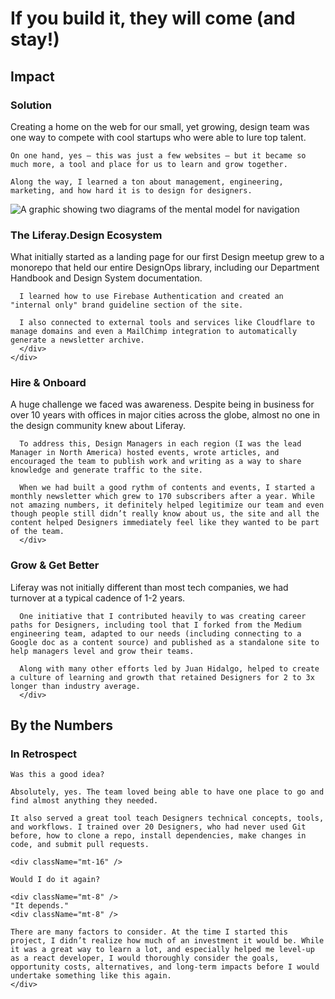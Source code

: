 
# If you build it, they will come (and stay!)

<Device
  beforeVideo="/projects/design-site/profile-video.mp4"
  beforeSrc="/projects/design-site/profile-video-poster.png"
  width={1600}
  height={800}
  autoplay={true}
  loop={true}
  className="!col-span-full"
/>

<div className="mt-40" />

<Summary
  problem={
    'Hiring good designers for an enterprise software company is a perennial challenge, especially if your corporate website has all of the constraints of the typical corporate website. \n Once you hire a good designer — how do you onboard, grow, and retain them? '
  }
  role={
    'As one of the Design Managers on the team, I contributed to the content strategy and design. In my spare time, I was the lead developer for the site, contributing over 250k lines of code.'
  }
  contributions={[
    'Content Strategy',
    'Information Architecture ',
    'Wireframing',
    'Interaction Design',
    'Prototyping',
    'Usability Testing',
    'Quality Assurance',
    'Frontend Development',
    'JSX / SCSS / MDX',
  ]}
/>

<div className="grid grid-cols-subgrid gap-8 mt-32">
  <h2 className="small-caps max-md:col-span-5 mt-6">Impact</h2>
  <div className="flex flex-col sm:flex-row gap-4 md:gap-8 flex-wrap col-span-full xl:col-span-8">
    <ImpactCard
      className="flex-1"
      title="Reduced Time to Hire"
      importantNumber={300}
      content="From Months to Weeks"
    />
    <ImpactCard
      className="flex-1"
      title="Designer Retention"
      importantNumber={240}
      content="Significantly over industry average"
    />
    <ImpactCard
      className="flex-0"
      title="Designers Hired"
      importantNumber={40}
      icon={UserRoundPlus}
      numberType="integer"
      content="From 2018 to 2023"
    />
  </div>
</div>

<div className="grid grid-cols-subgrid gap-8 mt-40">
  <h3 className="small-caps max-md:col-span-5 mt-0.5">Solution</h3>
  <div className="col-span-3">
    Creating a home on the web for our small, yet growing, design team was one way to compete with cool startups who were able to lure top talent.
    
    On one hand, yes — this was just a few websites — but it became so much more, a tool and place for us to learn and grow together.
    
    Along the way, I learned a ton about management, engineering, marketing, and how hard it is to design for designers.

   </div>

  <Image
    src="/projects/design-site/commits.png"
    alt="A graphic showing two diagrams of the mental model for navigation"
    width={752}
    height={458}
    className="col-span-3 -mt-4 rounded-lg ml-16 outline outline-1 outline-text/20 -outline-offset-1"
  />
</div>

<div className="grid grid-cols-subgrid gap-8 my-40">
  <div className="col-span-full lg:col-span-2">
    <div className="top-14 sticky flex flex-col gap-8">
    <h3 className="small-caps mt-1.5">The Liferay.Design Ecosystem</h3>
    <div className="">
      What initially started as a landing page for our first Design meetup grew to a monorepo that held our entire DesignOps library, including our Department Handbook and Design System documentation. 
      
      I learned how to use Firebase Authentication and created an "internal only" brand guideline section of the site.

      I also connected to external tools and services like Cloudflare to manage domains and even a MailChimp integration to automatically generate a newsletter archive.
      </div>
    </div>

  </div>
  <div className="max-lg:col-start-1 col-span-6 flex flex-col gap-40">
    <Device
      beforeSrc="/projects/design-site/home-desktop.png"
      alt="Screenshot of Liferay Design's home page"
      width={1200}
      height={800}
      caption='Initially launched as a basic react app, I rebuilt it in Gatsby using Theme UI and MDX for flexibility and portability.'
    />
    <Device
      variant="tabs"
      beforeSrc="/projects/design-site/mobile-update.png"
      afterVideo="/projects/design-site/carousel.mp4"
      afterSrc="/projects/design-site/after.png"
      afterAlt="Video showing the Designer profiles"
      afterLabel='Designer Profile'
      beforeLabel='Mobile Version'
      width={1600}
      height={800}
      className="!col-span-full"
      autoplay={true}
      loop={true}
      caption='A major milestone was launching profiles for each designer &mdash; creating your profile was one of your first onboarding tasks when you joined the team.'
    />
    <Device
      beforeSrc="/projects/design-site/handbook.png"
      alt="A screenshot of the Handbook"
      width={1200}
      height={800}
      caption='Writing stuff down help teams learn and grow together efficiently. I started the Handbook as a side project in Google Docs, eventually creating a dedicated site within the site for it.'
    />
    <Device
      beforeSrc="/projects/design-site/lexicon.png"
      alt="A screenshot of Lexicon's homepage (our Design System)" 
      width={1200}
      height={800}
      caption="One of the engineering teams had built an MVP site for our Design System, one of my earliest contributitions to Lexicon was upgrading it to a more complete documentation site and bringing it into our repo." 
    />
    <Device
      beforeSrc="/projects/design-site/blueprints.png"
      alt="A screenshot of Blueprints (our online brand guide)"
      width={1200}
      height={800}
      caption='A pain point our Marketing Designers had was constantly having to share brand assets with a variety of teams. I helped them by creating a private brand guide they could update and share with internal teams and vendors.' 
    />
  </div>
</div>

<div className="grid grid-cols-subgrid gap-8 my-40">
  <div className="col-span-full lg:col-span-2">
    <div className="top-14 sticky flex flex-col gap-8">
    <h3 className="small-caps mt-1.5">Hire & Onboard</h3>
    <div className="">
      A huge challenge we faced was awareness. Despite being in business for over 10 years with offices in major cities across the globe, almost no one in the design community knew about Liferay.

      To address this, Design Managers in each region (I was the lead Manager in North America) hosted events, wrote articles, and encouraged the team to publish work and writing as a way to share knowledge and generate traffic to the site.

      When we had built a good rythm of contents and events, I started a monthly newsletter which grew to 170 subscribers after a year. While not amazing numbers, it definitely helped legitimize our team and even though people still didn’t really know about us, the site and all the content helped Designers immediately feel like they wanted to be part of the team.
      </div>

</div>

  </div>
  <div className="max-lg:col-start-1 col-span-6 flex flex-col gap-8"> 
    <Device
      beforeSrc="/projects/design-site/article.png"
      beforeAlt="screenshot of the article page"
      width={1200}
      height={800}
      caption='In its heyday, we were publishing two articles a month.'
      className='mb-40'
    />
    <Device
      beforeSrc="/projects/design-site/events.png"
      beforeAlt="screenshot of the events page"
      width={1200}
      height={800}
      caption='In cities like Madrid, our office was centrally located and events were packed. Our site served as a place to get RSVPs and share recaps.'
      className='mb-40'
    />
    <Device
      beforeSrc="/projects/design-site/newsletter.png"
      beforeAlt="screenshot of the newsletter archive"
      width={1200}
      height={800}
      caption='Connecting the MailChimp API to our site allowed us to have an automated newsletter archive.'
      className='mb-40'
    />
    <Device
      beforeSrc="/projects/design-site/job-ad.png" 
      beforeAlt="screenshot of a job ad"
      width={1200}
      height={800}
      caption='Liferay used Jobvite and if you’ve used it before, you’ll understand why we made a dedicated section on our site that manually surfaced job ads.'  
      className='mb-40'
    />
    <Device
      beforeSrc="/projects/design-site/onboarding.png" 
      beforeAlt="screenshot of our onboarding handbook page"
      width={1200}
      height={800}
      caption='This was the start of our onboarding process, the repo helped our team consolidate a variety of different onboardings into a more cohesive, globally refined process.'  
      className='mb-40'
    />
    <Device
      beforeSrc="/projects/design-site/team.png" 
      beforeAlt="screenshot of the team page"
      width={1200}
      height={800}
      caption='One of the first onboarding tasks was adding yourself to the team page.'
      className='mb-40'
    />
  </div>
</div>

<div className="grid grid-cols-subgrid gap-8 my-40">
  <div className="col-span-full lg:col-span-2">
    <div className="top-14 sticky flex flex-col gap-8">
    <h3 className="small-caps mt-1.5">Grow & Get Better</h3>
    <div className="">
      Liferay was not initially different than most tech companies, we had turnover at a typical cadence of 1-2 years.

      One initiative that I contributed heavily to was creating career paths for Designers, including tool that I forked from the Medium engineering team, adapted to our needs (including connecting to a Google doc as a content source) and published as a standalone site to help managers level and grow their teams.

      Along with many other efforts led by Juan Hidalgo, helped to create a culture of learning and growth that retained Designers for 2 to 3x longer than industry average.
      </div>

</div>

  </div>
  <div className="max-lg:col-start-1 col-span-6 flex flex-col gap-8"> 
    <Device
      beforeSrc="/projects/design-site/path.png"
      beforeAlt="Screenshot of the career paths page"
      width={1200}
      height={800}
      caption='path.liferay.design was a standalone tool I made for designers and managers to be globally aligned on our career levels.'
      className='mb-40'
    />
    <Device
      beforeSrc="/projects/design-site/best-practices.png"
      beforeAlt="a screenshot of Best Practices articles we wrote"
      width={1200}
      height={800}
      caption='I organized the whole department to write a series of Best Practice articles' 
      className='mb-40'
    />
    <Device
      beforeSrc="/projects/design-site/enable-menu.png" 
      beforeVideo="/projects/design-site/promotions.mp4"
      beforeAlt="promotions landing page"
      autoplay={true}
      loop={true}
      width={1200}
      height={800}
      caption='As part of our annual report (which is another story) I created a page to showcase promotions, to celebrate the team’s growth.'
      className='mb-40'
    />
  </div>
</div>

<div className="grid grid-cols-subgrid gap-8 mt-32">
  <h2 className="small-caps max-md:col-span-5 mt-6">By the Numbers</h2>
  <div className="flex flex-col sm:flex-row gap-4 md:gap-8 flex-wrap col-span-full lg:col-span-8">
    <ImpactCard
      className="flex-1"
      title="Newsletter Subscribers"
      importantNumber={170}
      numberType="integer"
      content="Significantly over industry average"
      icon={MailCheck}
    />
    <ImpactCard
      className="flex-1"
      title="Weekly Visitors"
      importantNumber={1000}
      numberType="integer"
      icon={ChartLine}
      content="From Months to Weeks"
    />
    <ImpactCard
      className="flex-0"
      title="Millions of Page Views"
      importantNumber={1}
      icon={Eye}
      numberType="integer"
      content="From 2018 to 2023"
    />
  </div>
</div>

<div className="grid grid-cols-subgrid gap-8 my-40">
  <div className="col-span-full lg:col-span-3">
    <h3 className="small-caps my-8">In Retrospect</h3>

    Was this a good idea?

    Absolutely, yes. The team loved being able to have one place to go and find almost anything they needed.

    It also served a great tool teach Designers technical concepts, tools, and workflows. I trained over 20 Designers, who had never used Git before, how to clone a repo, install dependencies, make changes in code, and submit pull requests.

    <div className="mt-16" />

    Would I do it again?

    <div className="mt-8" />
    "It depends."
    <div className="mt-8" />

    There are many factors to consider. At the time I started this project, I didn’t realize how much of an investment it would be. While it was a great way to learn a lot, and especially helped me level-up as a react developer, I would thoroughly consider the goals, opportunity costs, alternatives, and long-term impacts before I would undertake something like this again.
    </div>

<Device
  beforeSrc="/projects/design-site/404.png"
  alt="a screenshot of the 404 page"
  width={1200}
  height={800}
  caption='I loved adding fun, yet strategic, details like random headshots with articles to help prevent bounces.'
  className='col-span-full lg:!col-start-4 lg:!col-span-full lg:ml-16'
/>
</div>
